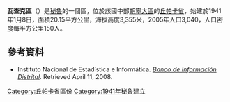 '''瓦查克區'''（{{lang-es|Distrito de Huachac}}）是[[秘魯|秘魯]]的一個區，位於該國中部[[胡寧大區|胡寧大區]]的[[丘帕卡省|丘帕卡省]]，始建於1941年1月8日，面積20.15平方公里，海拔高度3,355米，2005年人口3,040，人口密度每平方公里150人。

==參考資料==
*{{es icon}} Instituto Nacional de Estadística e Informática. ''[https://web.archive.org/web/20080423164200/http://desa.inei.gob.pe/mapas/bid/ Banco de Información Distrital]''. Retrieved April 11, 2008.

{{胡寧大區區份}}

{{DEFAULTSORT:Huachac District}}
[[Category:丘帕卡省區份|Category:丘帕卡省區份]]
[[Category:1941年秘魯建立|Category:1941年秘魯建立]]


{{Junín-geo-stub}}